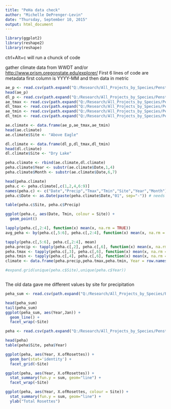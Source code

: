 ```yaml
---
title: "PeHa data check"
author: "Michelle DePrenger-Levin"
date: "Thursday, September 10, 2015"
output: html_document
---
```

```r
library(ggplot2)
library(reshape2)
library(reshape)
```

ctrl+Alt+c will run a chunck of code

gather climate data from WWDT and/or <http://www.prism.oregonstate.edu/explorer/>
First 6 lines of code are metadata
first column is YYYY-MM and then data in metric

```r
ae_p <- read.csv(path.expand("Q:/Research/All_Projects_by_Species/Penstemon SPECIES/Penstemon_harringtonii/R_code_PeHa/R_tables/AE_precip_2015.csv"), skip=6)
head(ae_p)
dl_p <- read.csv(path.expand("Q:/Research/All_Projects_by_Species/Penstemon SPECIES/Penstemon_harringtonii/R_code_PeHa/R_tables/DL_precip_2015.csv"), skip=6)
ae_tmax <- read.csv(path.expand("Q:/Research/All_Projects_by_Species/Penstemon SPECIES/Penstemon_harringtonii/R_code_PeHa/R_tables/AE_tmax_2015.csv"), skip=6)
dl_tmax <- read.csv(path.expand("Q:/Research/All_Projects_by_Species/Penstemon SPECIES/Penstemon_harringtonii/R_code_PeHa/R_tables/DL_maxtemp_2015.csv"), skip=6)
ae_tmin <- read.csv(path.expand("Q:/Research/All_Projects_by_Species/Penstemon SPECIES/Penstemon_harringtonii/R_code_PeHa/R_tables/AE_tmin_2015.csv"), skip=6)
dl_tmin <- read.csv(path.expand("Q:/Research/All_Projects_by_Species/Penstemon SPECIES/Penstemon_harringtonii/R_code_PeHa/R_tables/DL_tmin_2015.csv"), skip=6)

ae.climate <- data.frame(ae_p,ae_tmax,ae_tmin)
head(ae.climate)
ae.climate$Site <- "Above Eagle"

dl.climate <- data.frame(dl_p,dl_tmax,dl_tmin)
head(dl.climate)
dl.climate$Site <- "Dry Lake"

peha.climate <- rbind(ae.climate,dl.climate)
peha.climate$Year <- substr(ae.climate$Date,1,4)
peha.climate$Month <- substr(ae.climate$Date,6,7)

head(peha.climate)
peha.c <- peha.climate[,c(1,2,4,6:9)]
names(peha.c) <- c("Date","Precip","Tmax","Tmin","Site","Year","Month")
peha.c$Date <- as.Date(paste(peha.climate$Date,"01", sep="-")) # needs the day

table(peha.c$Site, peha.c$Precip)

ggplot(peha.c, aes(Date, Tmin, colour = Site)) +
  geom_point()

lapply(peha.c[,2:4], function(x) mean(x, na.rm = TRUE))
avg_peha <- by(peha.c[,5:6], peha.c[,2:4], function(x) mean(x, na.rm = TRUE))

tapply(peha.c[,5:6], peha.c[,2:4], mean)
peha.precip <- tapply(peha.c[,2], peha.c[,6], function(x) mean(x, na.rm = TRUE))
peha.tmax <- tapply(peha.c[,3], peha.c[,6], function(x) mean(x, na.rm = TRUE))
peha.tmin <- tapply(peha.c[,4], peha.c[,6], function(x) mean(x, na.rm = TRUE))
climate <- data.frame(peha.precip,peha.tmax,peha.tmin, Year = row.names(peha.precip))

#expand.grid(unique(peha.c$Site),unique(peha.c$Year))



```

The old data gave me different values by site for precipitation 

```r
peha_sum <- read.csv(path.expand("Q:/Research/All_Projects_by_Species/Penstemon SPECIES/Penstemon_harringtonii/R_code_PeHa/R_tables/peha_2015_summary.csv"))

head(peha_sum)
tail(peha_sum)
ggplot(peha_sum, aes(Year,Jan)) +
  geom_line() +
  facet_wrap(~Site)
```



```r
peha <- read.csv(path.expand("Q:/Research/All_Projects_by_Species/Penstemon SPECIES/Penstemon_harringtonii/R_code_PeHa/R_tables/peha2015.csv"))

head(peha)
table(peha$Site, peha$Year)
```



```r
ggplot(peha, aes(Year, X.ofRosettes)) +
  geom_bar(stat='identity') +
  facet_grid(~Site)
```



```r
ggplot(peha, aes(Year, X.ofRosettes)) +
  stat_summary(fun.y = sum, geom="line") +
  facet_wrap(~Site)
```



```r
ggplot(peha, aes(Year, X.ofRosettes, colour = Site)) +
  stat_summary(fun.y = sum, geom="line") +
  ylab("Total Rosettes")
```


